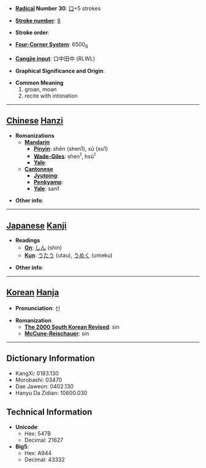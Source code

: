 * '''[[Wiktionary:Chinese radical index| Radical]] Number 30''': [[Wiktionary:Chinese radical index 口|口]]+5 strokes

* '''[[Wiktionary:Chinese total strokes index|Stroke number]]''': [[Wiktionary:Chinese total strokes index 8|8]]

* '''Stroke order''': 

* '''[[Wiktionary:Chinese four corner index|Four-Corner System]]''': 6500<sub>6</sub>

* '''[[Wiktionary:Chinese Cangjie index|Cangjie input]]''': 口中田中 (RLWL)

* '''Graphical Significance and Origin''': 

* '''Common Meaning'''
*#groan, moan
*# recite with intonation


----

== [[Chinese]] [[Hanzi]] ==

* '''Romanizations'''
** '''[[Mandarin]]'''
*** '''[[Pinyin]]''': shēn (shen1), xū (xu1)
*** '''[[Wade-Giles]]''': shen<sup>1</sup>, hsü<sup>1</sup>
*** '''[[Yale]]''': 
** '''[[Cantonese]]'''
*** '''[[Jyutping]]''':
*** '''[[Penkyamp]]''': 
*** '''[[Yale]]''': san1

* '''Other info''': 

----

== [[Japanese]] [[Kanji]] ==

* '''Readings'''
** '''[[On]]''': [[しん]] (shin)
** '''[[Kun]]''': [[うたう]] (utau), [[うめく]] (umeku)

* '''Other info''':  

----

== [[Korean]] [[Hanja]] ==

* '''Pronunciation''': 신

* '''Romanization'''
** '''[[The 2000 South Korean Revised Romanization|The 2000 South Korean Revised]]''': sin
** '''[[McCune-Reischauer]]''': sin

----

== Dictionary Information ==

* KangXi: 0183.130
* Morobashi: 03470
* Dae Jaweon: 0402.130
* Hanyu Da Zidian: 10600.030

== Technical Information ==

* '''Unicode''':
** Hex: 547B
** Decimal: 21627
* '''Big5''':
** Hex: A944
** Decimal: 43332